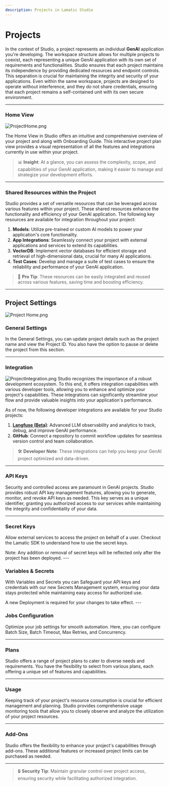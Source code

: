 ```yaml
---
description: Projects in Lamatic Studio
---
```

# **Projects**

In the context of Studio, a project represents an individual **GenAI** application you're developing. The workspace structure allows for multiple projects to coexist, each representing a unique GenAI application with its own set of requirements and functionalities. Studio ensures that each project maintains its independence by providing dedicated resources and endpoint controls. This separation is crucial for maintaining the integrity and security of your applications. Even within the same workspace, projects are designed to operate without interference, and they do not share credentials, ensuring that each project remains a self-contained unit with its own secure environment.

---

### **Home View**
![ProjectHome.png](./img/project-home.png)

The Home View in Studio offers an intuitive and comprehensive overview of your project and along with Onboarding Guide. This interactive project plan view provides a visual representation of all the features and integrations currently in use within your project.

> 📊 **Insight**: At a glance, you can assess the complexity, scope, and capabilities of your GenAI application, making it easier to manage and strategize your development efforts.

---

### **Shared Resources within the Project**

Studio provides a set of versatile resources that can be leveraged across various features within your project. These shared resources enhance the functionality and efficiency of your GenAI application. The following key resources are available for integration throughout your project:

1. **Models**: Utilize pre-trained or custom AI models to power your application's core functionality.
2. **App Integrations**: Seamlessly connect your project with external applications and services to extend its capabilities.
3. **VectorDB**: Implement vector databases for efficient storage and retrieval of high-dimensional data, crucial for many AI applications.
4. **Test Cases**: Develop and manage a suite of test cases to ensure the reliability and performance of your GenAI application.

> 🔧 **Pro Tip**: These resources can be easily integrated and reused across various features, saving time and boosting efficiency.

---

## Project Settings

![Project Home.png](./img/project-settings-overview.png)

### General Settings
In the General Settings, you can update project details such as the project name and view the Project ID. You also have the option to pause or delete the project from this section.

---

### **Integration**
![ProjectIntegration.png](./img/project-integration.png)
Studio recognizes the importance of a robust development ecosystem. To this end, it offers integration capabilities with various developer tools, allowing you to enhance and optimize your project's capabilities. These integrations can significantly streamline your flow and provide valuable insights into your application's performance.

As of now, the following developer integrations are available for your Studio projects:



1. **[Langfuse (Beta)](/docs/reports/langfuse-integration)**: Advanced LLM observability and analytics to track, debug, and improve GenAI performance.
2. **GitHub**: Connect a repository to commit workflow updates for seamless version control and team collaboration.


> 🛠️ **Developer Note**: These integrations can help you keep your GenAI project optimized and data-driven.

---


### **API Keys**

Security and controlled access are paramount in GenAI projects. Studio provides robust API key management features, allowing you to generate, monitor, and revoke API keys as needed. This key serves as a unique identifier, granting you authorized access to our services while maintaining the integrity and confidentiality of your data.

---

### **Secret Keys**

Allow external services to access the project on behalf of a user. Checkout the Lamatic SDK to understand how to use the secret keys.

<Callout type="warning" >
 Note: Any addition or removal of secret keys will be reflected only after the project has been deployed.
</Callout>
---

### **Variables & Secrets**

With Variables and Secrets you can Safeguard your API keys and credentials with our new Secrets Management system, ensuring your data stays protected while maintaining easy access for authorized use.

<Callout type="warning" >
 A new Deployment is required for your changes to take effect.
</Callout>
---

### **Jobs Configuration**

Optimize your job settings for smooth automation. Here, you can configure Batch Size, Batch Timeout, Max Retries, and Concurrency.

---

### **Plans**

Studio offers a range of project plans to cater to diverse needs and requirements. You have the flexibility to select from various plans, each offering a unique set of features and capabilities.

---

### **Usage**

Keeping track of your project's resource consumption is crucial for efficient management and planning. Studio provides comprehensive usage monitoring tools that allow you to closely observe and analyze the utilization of your project resources.

---

### **Add-Ons**

Studio offers the flexibility to enhance your project's capabilities through add-ons. These additional features or increased project limits can be purchased as needed.

---


> 🔒 **Security Tip**: Maintain granular control over project access, ensuring security while facilitating authorized integration.